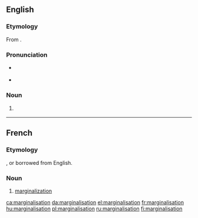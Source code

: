 ==English==

===Etymology===
From {{suffix|marginalise|ation|lang=en}}.

===Pronunciation===
* {{a|UK}} {{IPA|/ˌmɑː.dʒɪ.nə.laɪˈzeɪ.ʃən/|lang=en}}
* {{rhymes|eɪʃən|lang=en}}

===Noun===
{{en-noun|~}}

# {{label|en|British spelling}} {{alternative spelling of|marginalization|lang=en}}

----

==French==

===Etymology===
{{suffix|marginaliser|ation|lang=fr}}, or borrowed from English.

===Noun===
{{fr-noun|f}}

# [[marginalization]]

[[ca:marginalisation]]
[[da:marginalisation]]
[[el:marginalisation]]
[[fr:marginalisation]]
[[hu:marginalisation]]
[[pl:marginalisation]]
[[ru:marginalisation]]
[[fi:marginalisation]]